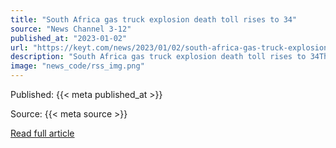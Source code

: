 ```yaml
---
title: "South Africa gas truck explosion death toll rises to 34"
source: "News Channel 3-12"
published_at: "2023-01-02"
url: "https://keyt.com/news/2023/01/02/south-africa-gas-truck-explosion-death-toll-rises-to-34/"
description: "South Africa gas truck explosion death toll rises to 34The post South Africa gas truck explosion death toll rises to 34 appeared first on News Channel 3-12."
image: "news_code/rss_img.png"
---
```



  Published: {{< meta published_at >}}
  

  Source: {{< meta source >}}
  

  [Read full article]({{< meta url >}})
  

